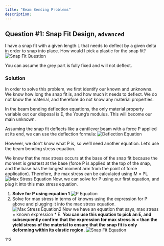 ```yaml
---
title: "Beam Bending Problems"
description:
---
```

## Question #1: Snap Fit Design, `advanced`

I have a snap fit with a given length L that needs to deflect by a given delta in order to snap into place. How would I pick a plastic for the snap fit?
![Snap Fit Question](/images/snap_fit_question.png)


You can assume the grey part is fully fixed and will not deflect.

### **Solution**

In order to solve this problem, we first identify our known and unknowns. We know how long the snap fit is, and how much it needs to deflect. We do not know the material, and therefore do not know any material properties.

In the beam bending deflection equations, the only material property variable out our disposal is E, the Young’s modulus. This will become our main unknown.

Assuming the snap fit deflects like a cantilever beam with a force P applied at its end, we can use the deflection formula:
![Deflection Equation](/images/deflection.png)

However, we don’t know what P is, so we’ll need another equation. Let’s use the beam bending stress equation.

We know that the max stress occurs at the base of the snap fit because the moment is greatest at the base (force P is applied at the top of the snap, and the base has the longest moment arm from the point of force application). Therefore, the max stress can be calculated using M = PL
![Max Stress Equation](/images/max_stress_equation.png)
Now, we can solve for P using our first equation, and plug it into this max stress equation.

1. **Solve for P using equation 1**
![P Equation](/images/p_equation.png)
2. Solve for max stress in terms of knowns using the expression for P above and plugging it into the max stress equation.
![Max Stress Equation2](/images/max_stress_2.png)
Now we have an equation that says, max stress = known expression * E. **You can use this equation to pick an E, and subsequently confirm that the expression for max stress is < than the yield stress of the material to ensure that the snap fit is only deforming within its elastic region.**
![Snap Fit Equation](/images/snap_fit_equation.png)









<Latex>1^3</Latex>
